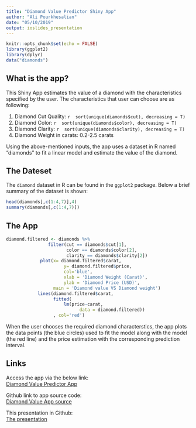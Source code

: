 ```yaml
---
title: "Diamond Value Predictor Shiny App"
author: "Ali Pourkhesalian"
date: "05/10/2019"
output: ioslides_presentation
---
```


```r
knitr::opts_chunk$set(echo = FALSE)
library(ggplot2)
library(dplyr)
data("diamonds")

```

## What is the app?

This Shiny App estimates the value of a diamond with the characteristics specified by the user. The characteristics that user can choose are as following:  

1. Diamond Cut Quality: `r  sort(unique(diamonds$cut), decreasing = T)`  
2. Diamond Color: `r  sort(unique(diamonds$color), decreasing = T)`  
3. Diamond Clarity: `r  sort(unique(diamonds$clarity), decreasing = T)`  
4. Diamond Weight in carats: 0.2-2.5 carats  

Using the above-mentioned inputs, the app uses a dataset in R named "diamonds" to fit a linear model and estimate the value of the diamond.  


## The Dateset

The `diamond` dataset in R can be found in the `ggplot2` package. Below a brief summary of the dataset is shown:  


```r
head(diamonds[,c(1:4,7)],4)
summary(diamonds[,c(1:4,7)])
```

## The App 

```r
diamond.filtered <- diamonds %>%
                filter(cut == diamonds$cut[1],
                       color == diamonds$color[2],
                       clarity == diamonds$clarity[2])
             plot(x= diamond.filtered$carat, 
                      y= diamond.filtered$price, 
                      col='blue',
                      xlab = 'Diamond Weight (Carat)',
                      ylab = 'Diamond Price (USD)',
                  main = 'Diamond value VS Diamond weight')
            lines(diamond.filtered$carat, 
                  fitted(
                      lm(price~carat, 
                            data = diamond.filtered))
                  , col='red')

```
When the user chooses the required diamond characterstics, the app plots the data points (the blue circles) used to fit the model along with the model (the red line) and the price estimation with the corresponding prediction interval.


## Links 

Access the app via the below link:  
[Diamond Value Predictor App](https://pourkhesalian.shinyapps.io/DiamondPricePredictor/)

Github link to app source code:  
[Diamond Value App source](https://github.com/pourkhesalian/Shiny-Application-and-Reproducible-Pitch)

This presentation in Github:  
[The presentation](https://pourkhesalian.github.io/Shiny-Application-and-Reproducible-Pitch/DiamondPricePredictorPitch.html#1)